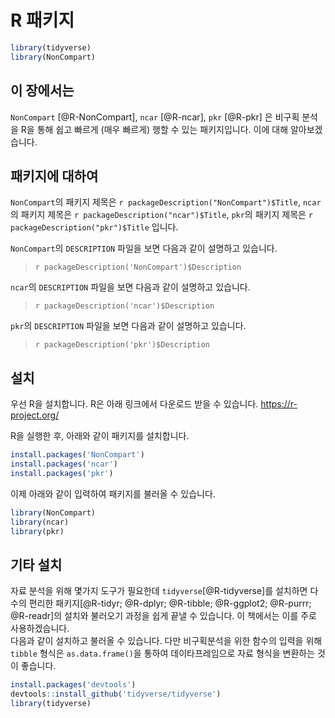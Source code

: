 # R 패키지 {#r-packages}

```r
library(tidyverse)
library(NonCompart)
```

## 이 장에서는 {#summary-r-packages}

`NonCompart` [@R-NonCompart],  `ncar` [@R-ncar], `pkr` [@R-pkr] 은 비구획 분석을 R을 통해 쉽고 빠르게 (매우 빠르게) 행할 수 있는 패키지입니다. 
이에 대해 알아보겠습니다.

## 패키지에 대하여

`NonCompart`의 패키지 제목은 `r packageDescription("NonCompart")$Title`, 
`ncar`의 패키지 제목은 `r packageDescription("ncar")$Title`,
`pkr`의 패키지 제목은 `r packageDescription("pkr")$Title` 입니다.

`NonCompart`의 `DESCRIPTION` 파일을 보면 다음과 같이 설명하고 있습니다.

> `r packageDescription('NonCompart')$Description`

`ncar`의 `DESCRIPTION` 파일을 보면 다음과 같이 설명하고 있습니다.

> `r packageDescription('ncar')$Description`

`pkr`의 `DESCRIPTION` 파일을 보면 다음과 같이 설명하고 있습니다.

> `r packageDescription('pkr')$Description`

## 설치 

우선 R을 설치합니다. 
R은 아래 링크에서 다운로드 받을 수 있습니다.
<https://r-project.org/>

R을 실행한 후, 아래와 같이 패키지를 설치합니다. 

```r
install.packages('NonCompart')
install.packages('ncar')
install.packages('pkr')
```

이제 아래와 같이 입력하여 패키지를 불러올 수 있습니다.

```r
library(NonCompart)
library(ncar)
library(pkr)
```

## 기타 설치

자료 분석을 위해 몇가지 도구가 필요한데 `tidyverse`[@R-tidyverse]를 설치하면 다수의 편리한 패키지[@R-tidyr; @R-dplyr; @R-tibble; @R-ggplot2; @R-purrr; @R-readr]의 설치와 불러오기 과정을 쉽게 끝낼 수 있습니다. 
이 책에서는 이를 주로 사용하겠습니다.  
다음과 같이 설치하고 불러올 수 있습니다.
다만 비구획분석을 위한 함수의 입력을 위해 `tibble` 형식은 `as.data.frame()`을 통하여 데이타프레임으로 자료 형식을 변환하는 것이 좋습니다.

```r
install.packages('devtools')
devtools::install_github('tidyverse/tidyverse')
library(tidyverse)
```

